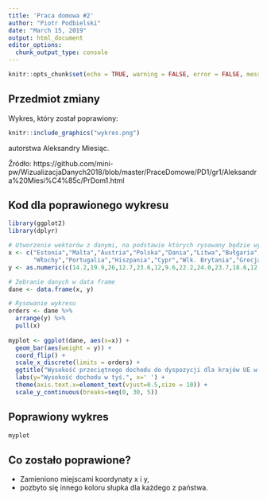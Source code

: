 ```yaml
---
title: 'Praca domowa #2'
author: "Piotr Podbielski"
date: "March 15, 2019"
output: html_document
editor_options: 
  chunk_output_type: console
---
```


```r
knitr::opts_chunk$set(echo = TRUE, warning = FALSE, error = FALSE, message = FALSE)
```

## Przedmiot zmiany
Wykres, który został poprawiony:
```r
knitr::include_graphics("wykres.png")
```
autorstwa Aleksandry Miesiąc. 

Źródło: https://github.com/mini-pw/WizualizacjaDanych2018/blob/master/PraceDomowe/PD1/gr1/Aleksandra%20Miesi%C4%85c/PrDom1.html

## Kod dla poprawionego wykresu

```r
library(ggplot2)
library(dplyr)

# Utworzenie wektorów z danymi, na podstawie których rysowany będzie wykres
x <- c("Estonia","Malta","Austria","Polska","Dania","Litwa","Bułgaria","Szwecja","Niemcy","Francja",
       "Włochy","Portugalia","Hiszpania","Cypr","Wlk. Brytania","Grecja")
y <- as.numeric(c(14.2,19.9,26,12.7,23.6,12,9.6,22.2,24.0,23.7,18.6,12.9,17.9,19.7,20.2,10.5))

# Zebranie danych w data frame
dane <- data.frame(x, y)

# Rysowanie wykresu
orders <- dane %>%
  arrange(y) %>%
  pull(x)
  
myplot <- ggplot(dane, aes(x=x)) + 
  geom_bar(aes(weight = y)) + 
  coord_flip() +
  scale_x_discrete(limits = orders) + 
  ggtitle("Wysokość przeciętnego dochodu do dyspozycji dla krajów UE w 2017r.") + 
  labs(y="Wysokość dochodu w tyś.", x=' ') + 
  theme(axis.text.x=element_text(vjust=0.5,size = 10)) +
  scale_y_continuous(breaks=seq(0, 30, 5))
```

## Poprawiony wykres
```r
myplot
```

## Co zostało poprawione?
* Zamieniono miejscami koordynaty x i y,
* pozbyto się innego koloru słupka dla każdego z państwa.
